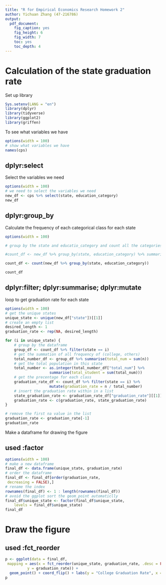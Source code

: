 ```yaml
---
title: "R for Empirical Economics Research Homework 2"
author: Yichuan Zhang (47-216786)
output: 
  pdf_document:
    fig_caption: yes
    fig_height: 6
    fig_width: 7
    toc: yes
    toc_depth: 4
---
```


# Calculation of the state graduation rate

Set up library
```r
Sys.setenv(LANG = "en")
library(dplyr)
library(tidyverse)
library(ggplot2)
library(griffen)
```


To see what variables we have
```r
options(width = 100)
# show what variables we have
names(cps)
```

## dplyr:select

Select the variables we need

```r
options(width = 100)
# we need to select the variables we need
new_df <- cps %>% select(state, education_category)
new_df
```

## dplyr:group_by

Calculate the frequency of each categorical class for each state

```r
options(width = 100)

# group by the state and educatio_category and count all the categories

#count_df <- new_df %>% group_by(state, education_category) %>% summarise(n = n()).count()

count_df <- count(new_df %>% group_by(state, education_category))

count_df
```

## dplyr:filter; dplyr:summarise; dplyr:mutate

loop to get graduation rate for each state

```r
options(width = 100)
# get the unique states
unique_state <- unique(new_df["state"])[[1]]
# create an empty list
desired_length <- 1
graduation_rate <- rep(NA, desired_length)

for (i in unique_state) {
    # group by the dataframe
    group_df <- count_df %>% filter(state == i)
    # get the summation of all frequency of (college, others)
    total_number_df <- group_df %>% summarise(total_num = sum(n))
    # get the total population in this state
    total_number <- as.integer(total_number_df["total_num"] %>%
                    summarise(total_student = sum(total_num)))
    # get the precentage for each class
    graduation_rate_df <- count_df %>% filter(state == i) %>%
                    mutate(graduation_rate = n / total_number)
    # insert the graduation rate within in a list
    state_graduation_rate <- graduation_rate_df["graduation_rate"][[1]][1]
    graduation_rate <- c(graduation_rate, state_graduation_rate)
}

# remove the first na value in the list
graduation_rate <- graduation_rate[-1]
graduation_rate
```

Make a dataframe for drawing the figure

## used :factor

```r
options(width = 100)
# make a new dataframe
final_df <- data.frame(unique_state, graduation_rate)
# order the dataframe
final_df <- final_df[order(graduation_rate,
 decreasing = FALSE),]
# rename the index
rownames(final_df) <- 1 : length(rownames(final_df))
# avoid the ggplot sort the geom_point automaticlly
final_df$unique_state <- factor(final_df$unique_state,
    levels = final_df$unique_state)
final_df
```

# Draw the figure

## used :fct_reorder

```r

p <- ggplot(data = final_df,
 mapping = aes(x = fct_reorder(unique_state, graduation_rate, .desc = FALSE),
          y = graduation_rate)) +
  geom_point() + coord_flip() + labs(y = "College Graduation Rate", x = "")
p
```